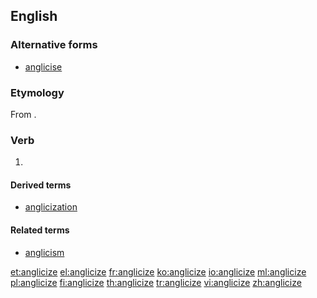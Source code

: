 ==English==

===Alternative forms===
* [[anglicise]]

===Etymology===
From {{etyl|la}} {{term|anglicus|lang=la}}.

===Verb===
{{en-verb|anglicizes|anglicizing|anglicized|anglicized}}

# {{transitive}} {{alternative spelling of|anglicise}}

====Derived terms====
* [[anglicization]]

====Related terms====
* [[anglicism]]

[[et:anglicize]]
[[el:anglicize]]
[[fr:anglicize]]
[[ko:anglicize]]
[[io:anglicize]]
[[ml:anglicize]]
[[pl:anglicize]]
[[fi:anglicize]]
[[th:anglicize]]
[[tr:anglicize]]
[[vi:anglicize]]
[[zh:anglicize]]